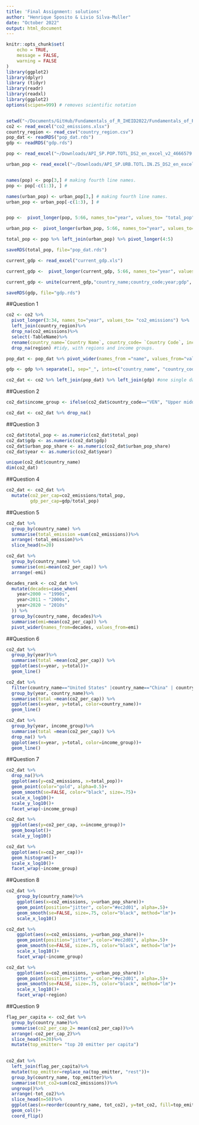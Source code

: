 ```yaml
---
title: 'Final Assignment: solutions'
author: "Henrique Sposito & Livio Silva-Muller"
date: "October 2022"
output: html_document
---
```


```r
knitr::opts_chunk$set(
	echo = TRUE,
	message = FALSE,
	warning = FALSE
)
library(ggplot2)
library(dplyr)
library (tidyr)
library(readr)
library(readxl)
library(ggplot2)
options(scipen=999) # removes scientific notation


setwd("~/Documents/GitHub/Fundamentals_of_R_IHEID2022/Fundamentals_of_R_course_2022/Final Assignment")
co2 <- read_excel("co2_emissions.xlsx")
country_region <- read_csv("country_region.csv")
pop_dat <- readRDS("pop_dat.rds")
gdp <- readRDS("gdp.rds")

```

```r
pop <- read_excel("~/Downloads/API_SP.POP.TOTL_DS2_en_excel_v2_4666579.xls")

urban_pop <- read_excel("~/Downloads/API_SP.URB.TOTL.IN.ZS_DS2_en_excel_v2_4663801.xls")


names(pop) <- pop[3,] # making fourth line names.
pop <- pop[-c(1:3), ] #

names(urban_pop) <- urban_pop[3,] # making fourth line names.
urban_pop <- urban_pop[-c(1:3), ] #


pop <-  pivot_longer(pop, 5:66, names_to="year", values_to= "total_pop") %>% select(c(1,2,5,6)) %>% filter(year > 1989)

urban_pop <-  pivot_longer(urban_pop, 5:66, names_to="year", values_to= "urban_pop_share") %>% select(c(1,2,5,6)) %>% filter(year > 1989)

total_pop <- pop %>% left_join(urban_pop) %>% pivot_longer(4:5)

saveRDS(total_pop, file="pop_dat.rds")

```

```r

current_gdp <- read_excel("current_gdp.xls")

current_gdp <-  pivot_longer(current_gdp, 5:66, names_to="year", values_to= "gdp") %>% select(c(1,2,5,6)) %>% filter(year > 1989) %>% drop_na(gdp)

current_gdp <- unite(current_gdp,"country_name;country_code;year;gdp", sep=";")

saveRDS(gdp, file="gdp.rds")

```

##Question 1
```r

co2 <- co2 %>% 
  pivot_longer(3:34, names_to="year", values_to= "co2_emissions") %>% 
  left_join(country_region)%>%
  drop_na(co2_emissions)%>%
  select(-TableName)%>%
  rename(country_name=`Country Name`, country_code= `Country Code`, income_group= `IncomeGroup`, region=Region)%>%
  drop_na(region) #tidy, with regions and income groups.

pop_dat <- pop_dat %>% pivot_wider(names_from ="name", values_from="value") %>% rename(country_name=`Country Name`, country_code= `Country Code`)

gdp <- gdp %>% separate(1, sep="_", into=c("country_name", "country_code")) #tidy

co2_dat <- co2 %>% left_join(pop_dat) %>% left_join(gdp) #one single dataset
```

##Question 2
```r
co2_dat$income_group <- ifelse(co2_dat$country_code=="VEN", "Upper middle income", co2_dat$income_group)

co2_dat <- co2_dat %>% drop_na()
```

##Question 3
```r
co2_dat$total_pop <- as.numeric(co2_dat$total_pop)
co2_dat$gdp <- as.numeric(co2_dat$gdp)
co2_dat$urban_pop_share <- as.numeric(co2_dat$urban_pop_share)
co2_dat$year <- as.numeric(co2_dat$year)

unique(co2_dat$country_name)
dim(co2_dat)

```

##Question 4
```r
co2_dat <- co2_dat %>%
  mutate(co2_per_cap=co2_emissions/total_pop,
         gdp_per_cap=gdp/total_pop)
```

##Question 5
```r
co2_dat %>%
  group_by(country_name) %>%
  summarise(total_emission =sum(co2_emissions))%>%
  arrange(-total_emission)%>%
  slice_head(n=20)
```

```r
co2_dat %>% 
  group_by(country_name) %>%
  summarise(emi=mean(co2_per_cap)) %>%
  arrange(-emi)
```

```r
decades_rank <- co2_dat %>%
  mutate(decades=case_when(
    year<2000 ~ "1990s",
    year<2011 ~ "2000s",
    year<2020 ~ "2010s"
  )) %>%
  group_by(country_name, decades)%>%
  summarise(emi=mean(co2_per_cap)) %>%
  pivot_wider(names_from=decades, values_from=emi)
```

##Question 6

```r
co2_dat %>%
  group_by(year)%>%
  summarise(total =mean(co2_per_cap)) %>%
  ggplot(aes(x=year, y=total))+
  geom_line()
```

```r
co2_dat %>%
  filter(country_name=="United States" |country_name=="China" | country_name=="India" ) %>%
  group_by(year, country_name)%>%
  summarise(total =mean(co2_per_cap)) %>%
  ggplot(aes(x=year, y=total, color=country_name))+
  geom_line()
```

```r
co2_dat %>%
  group_by(year, income_group)%>%
  summarise(total =mean(co2_per_cap)) %>%
  drop_na() %>%
  ggplot(aes(x=year, y=total, color=income_group))+
  geom_line()
```

##Question 7

```r
co2_dat %>%
  drop_na()%>%
  ggplot(aes(y=co2_emissions, x=total_pop))+
  geom_point(color="gold", alpha=0.5)+
  geom_smooth(se=FALSE, color="black", size=.75)+
  scale_x_log10()+
  scale_y_log10()+
  facet_wrap(~income_group)
```

```r
co2_dat %>% 
  ggplot(aes(y=co2_per_cap, x=income_group))+
  geom_boxplot()+
  scale_y_log10()
```

```r
co2_dat %>% 
  ggplot(aes(x=co2_per_cap))+
  geom_histogram()+
  scale_x_log10()+
  facet_wrap(~income_group)
```

##Question 8

```r
co2_dat %>%
    group_by(country_name)%>%
    ggplot(aes(x=co2_emissions, y=urban_pop_share))+
    geom_point(position="jitter", color="#ec2d01", alpha=.5)+
    geom_smooth(se=FALSE, size=.75, color="black", method="lm")+
    scale_x_log10()
```

```r
co2_dat %>%
    ggplot(aes(x=co2_emissions, y=urban_pop_share))+
    geom_point(position="jitter", color="#ec2d01", alpha=.5)+
    geom_smooth(se=FALSE, size=.75, color="black", method="lm")+
    scale_x_log10()+
    facet_wrap(~income_group)
```

```r
co2_dat %>%
    ggplot(aes(x=co2_emissions, y=urban_pop_share))+
    geom_point(position="jitter", color="#ec2d01", alpha=.5)+
    geom_smooth(se=FALSE, size=.75, color="black", method="lm")+
    scale_x_log10()+
    facet_wrap(~region)
```

##Question 9

```r
flag_per_capita <- co2_dat %>%
  group_by(country_name)%>%
  summarise(co2_per_cap_2= mean(co2_per_cap))%>%
  arrange(-co2_per_cap_2)%>%
  slice_head(n=20)%>%
  mutate(top_emitter= "top 20 emitter per capita")
  

co2_dat %>% 
  left_join(flag_per_capita)%>%
  mutate(top_emitter=replace_na(top_emitter, "rest"))+
  group_by(country_name, top_emitter)%>%
  summarise(tot_co2=sum(co2_emissions))%>%
  ungroup()%>%
  arrange(-tot_co2)%>%
  slice_head(n=50)%>%
  ggplot(aes(x=reorder(country_name, tot_co2), y=tot_co2, fill=top_emitter))+
  geom_col()+
  coord_flip()
```
